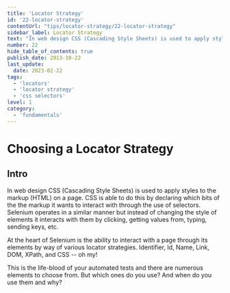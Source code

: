 ```yaml
---
title: 'Locator Strategy'
id: '22-locator-strategy'
contentUrl: "tips/locator-strategy/22-locator-strategy"
sidebar_label: Locator Strategy
text: "In web design CSS (Cascading Style Sheets) is used to apply styles to the markup (HTML) on a page. CSS is able to do this by declaring which bits of the the markup it wants to interact with through the use of selectors."
number: 22
hide_table_of_contents: true
publish_date: 2013-10-22
last_update:
  date: 2023-02-22
tags:
  - 'locators'
  - 'locator strategy'
  - 'css selectors'
level: 1
category:
  - 'fundamentals'
---
```


# Choosing a Locator Strategy

## Intro

In web design CSS (Cascading Style Sheets) is used to apply styles to the markup (HTML) on a page. CSS is able to do this by declaring which bits of the the markup it wants to interact with through the use of selectors. Selenium operates in a similar manner but instead of changing the style of elements it interacts with them by clicking, getting values from, typing, sending keys, etc.

At the heart of Selenium is the ability to interact with a page through its elements by way of various locator strategies. Identifier, Id, Name, Link, DOM, XPath, and CSS -- oh my!

This is the life-blood of your automated tests and there are numerous elements to choose from. But which ones do you use? And when do you use them and why?


<DropdownMarkdown folderName='22-locator-strategy' />
